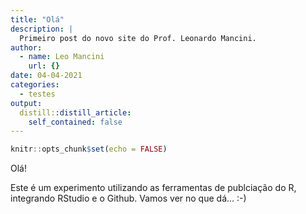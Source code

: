 ```yaml
---
title: "Olá"
description: |
  Primeiro post do novo site do Prof. Leonardo Mancini.
author:
  - name: Leo Mancini
    url: {}
date: 04-04-2021
categories:
  - testes
output:
  distill::distill_article:
    self_contained: false
---
```



```r
knitr::opts_chunk$set(echo = FALSE)
```

Olá!

Este é um experimento utilizando as ferramentas de publciação do R, integrando RStudio e o Github. Vamos ver no que dá... :-)



